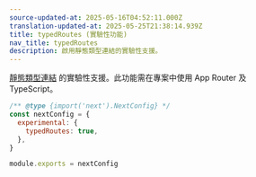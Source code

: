 ```yaml
---
source-updated-at: 2025-05-16T04:52:11.000Z
translation-updated-at: 2025-05-25T21:38:14.939Z
title: typedRoutes (實驗性功能)
nav_title: typedRoutes
description: 啟用靜態類型連結的實驗性支援。
---
```


[靜態類型連結](/docs/app/building-your-application/configuring/typescript#statically-typed-links) 的實驗性支援。此功能需在專案中使用 App Router 及 TypeScript。

```js filename="next.config.js"
/** @type {import('next').NextConfig} */
const nextConfig = {
  experimental: {
    typedRoutes: true,
  },
}

module.exports = nextConfig
```